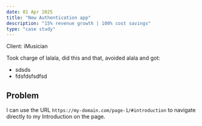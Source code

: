 ```yaml
---
date: 01 Apr 2025
title: "New Authentication app"
description: "15% revenue growth | 100% cost savings"
type: "case study"
---
```


Client: iMusician

Took charge of lalala, did this and that, avoided alala and got:

- sdsds
- fdsfdsfsdfsd

## Problem

I can use the URL `https://my-domain.com/page-1/#introduction` to navigate directly to my Introduction on the page.
